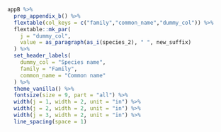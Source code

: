 

```r
appB %>% 
  prep_appendix_b() %>%
  flextable(col_keys = c("family","common_name","dummy_col")) %>%
  flextable::mk_par(
    j = "dummy_col",
    value = as_paragraph(as_i(species_2), " ", new_suffix)
  ) %>%
  set_header_labels(
    dummy_col = "Species name",
    family = "Family",
    common_name = "Common name"
  ) %>%
  theme_vanilla() %>%
  fontsize(size = 9, part = "all") %>%
  width(j = 1, width = 2, unit = "in") %>%
  width(j = 2, width = 2, unit = "in") %>%
  width(j = 3, width = 2, unit = "in") %>%
  line_spacing(space = 1)
```
